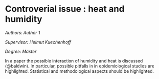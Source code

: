 # Controverial issue : heat and humidity    {#he3}

*Authors: Author 1*

*Supervisor: Helmut Kuechenhoff*

*Degree: Master*   

In a paper the possible interaction of humidity and  heat is discussed (@baldwin). 
In particular, possible pitfalls in in epidemiological studies are highlighted.
Statistical and methodological aspects should be highlighted. 


  

